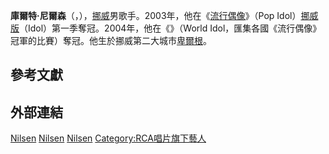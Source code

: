 {{noteTA 
|G1=Show
|G2=Music
}}
{{藝人
| 姓名            = 庫爾特·尼爾森
| 類型            = 男歌手
| 圖片            = Kurt_Nilsen_2.jpg
| 外文名          = Kurt Erik Kleppe Nilsen
| 出生日期        = {{Birth date and age|1978|9|29}}
| 出生地點        = {{挪威}}[[卑爾根|卑爾根]]
| 職業            = [[歌手|歌手]]
| 音樂類型        = [[搖滾|搖滾]]、[[鄉村|鄉村]]
| 活躍年代        = 2001–現今
| 唱片公司        = [[RCA唱片|RCA唱片]]
| 網站            = {{url|kurtnilsen.com}}
}}
'''庫爾特·尼爾森'''（{{lang-no|'''Kurt Nilsen'''}}，{{bd|1978年|9月29日||catIdx=Nilsen, Kurt}}），[[挪威|挪威]]男歌手。2003年，他在《[[流行偶像|流行偶像]]》（Pop Idol）[[偶像_(挪威電視節目)|挪威版]]（Idol）第一季奪冠。2004年，他在《{{le|世界偶像|World Idol}}》（World Idol，匯集各國《流行偶像》冠軍的比賽）奪冠。他生於挪威第二大城市[[卑爾根|卑爾根]]。

== 參考文獻 ==
{{Reflist|2}}

== 外部連結 ==
{{挪威人物小作品}}
{{Authority control}}
{{DEFAULTSORT:Nilsen, Kurt}}
[[Category:挪威男歌手|Nilsen]]
[[Category:挪威流行音乐歌手|Nilsen]]
[[Category:挪威创作歌手|Nilsen]]
[[Category:RCA唱片旗下藝人|Category:RCA唱片旗下藝人]]